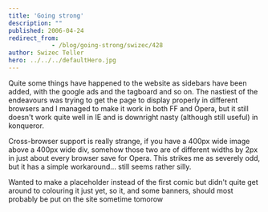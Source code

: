 ```yaml
---
title: 'Going strong'
description: ""
published: 2006-04-24
redirect_from: 
            - /blog/going-strong/swizec/428
author: Swizec Teller
hero: ../../../defaultHero.jpg
---
```

Quite some things have happened to the website as sidebars have been added, with the google ads and the tagboard and so on. The nastiest of the endeavours was trying to get the page to display properly in different browsers and I managed to make it work in both FF and Opera, but it still doesn't work quite well in IE and is downright nasty (although still useful) in konqueror.  
  
Cross-browser support is really strange, if you have a 400px wide image above a 400px wide div, somehow those two are of different widths by 2px in just about every browser save for Opera. This strikes me as severely odd, but it has a simple workaround... still seems rather silly.  
  
Wanted to make a placeholder instead of the first comic but didn't quite get around to colouring it just yet, so it, and some banners, should most probably be put on the site sometime tomorow